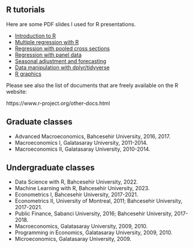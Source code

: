 

## R tutorials


Here are some PDF slides I used for R presentations.

- [Introduction to R ](R_tut/R_intro.pdf)
- [Multiple regression with R ](R_tut/R_ols.pdf)
- [Regression with pooled cross sections](R_tut/R_pooled.pdf)
- [Regression with panel data](R_tut/R_panel.pdf)
- [Seasonal adjustment and forecasting](R_tut/R_ts.pdf)
- [Data manipulation with dplyr/tidyverse](R_tut/R_reshape.pdf)
- [R graphics](R_tut/R_graphs.pdf)


Please see also the list of documents that are freely available on the R website:  

https://www.r-project.org/other-docs.html




## Graduate classes

- Advanced Macroeconomics, Bahcesehir University, 2016, 2017.
- Macroeconomics I, Galatasaray University, 2011-2014.
- Macroeconomics II, Galatasaray University, 2010-2014.

## Undergraduate classes

- Data Science with R, Bahcesehir University, 2022.
- Machine Learning with R, Bahcesehir University, 2023.
- Econometrics I, Bahcesehir University, 2017-2021.
- Econometrics II, University of Montreal, 2011; Bahcesehir University, 2017-2021.
- Public Finance, Sabanci University, 2016; Bahcesehir University, 2017-2018.
- Macroeconomics, Galatasaray University, 2009, 2010.
- Programming in Economics, Galatasaray University, 2009, 2010.
- Microeconomics, Galatasaray University, 2009.

